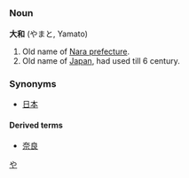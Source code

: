 == {{ja}} ==
[[Category:Japanese language|や]]
=== Noun ===
'''大和''' (やまと, Yamato)

# Old name of [[Nara prefecture]].
# Old name of [[Japan]], had used till 6 century.

=== Synonyms ===
*[[日本]]
====Derived terms====
*[[奈良]]